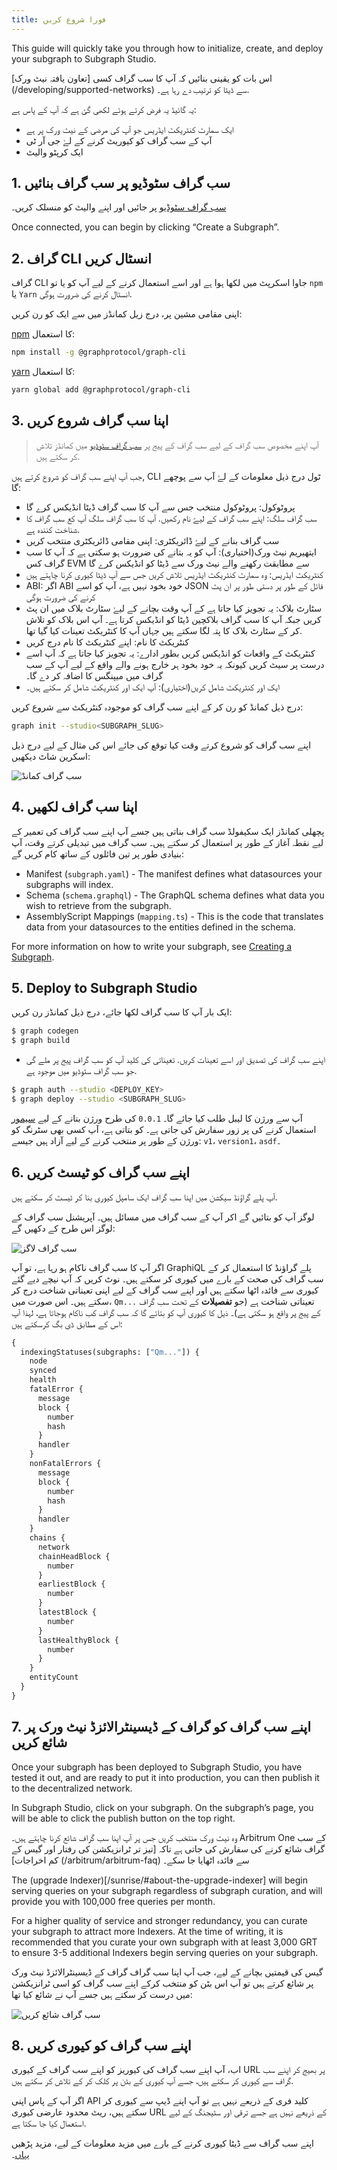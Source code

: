 ```yaml
---
title: فورا شروع کریں
---
```


This guide will quickly take you through how to initialize, create, and deploy your subgraph to Subgraph Studio.

اس بات کو یقینی بنائیں کہ آپ کا سب گراف کسی [تعاون یافتہ نیٹ ورک] (/developing/supported-networks) سے ڈیٹا کو ترتیب دے رہا ہے۔.

یہ گائیڈ یہ فرض کرتے ہوئے لکھی گئ ہے کہ آپ کے پاس ہے:

- ایک سمارٹ کنٹریکٹ ایڈریس جو آپ کی مرضی کے نیٹ ورک پر ہے
- آپ کے سب گراف کو کیوریٹ کرنے کے لۓ جی آر ٹی
- ایک کرپٹو والیٹ

## 1. سب گراف سٹوڈیو پر سب گراف بنائیں

[سب گراف سٹوڈیو](https://thegraph.com/studio/) پر جائیں اور اپنے والیٹ کو منسلک کریں۔

Once connected, you can begin by clicking “Create a Subgraph”.

## 2. گراف CLI انسٹال کریں

گراف CLI جاوا اسکرپٹ میں لکھا ہوا ہے اور اسے استعمال کرنے کے لیے آپ کو یا تو `npm` یا `Yarn` انسٹال کرنے کی ضرورت ہوگی.

اپنی مقامی مشین پر، درج زیل کمانڈز میں سے ایک کو رن کریں:

[npm](https://www.npmjs.com/) کا استعمال:

```sh
npm install -g @graphprotocol/graph-cli
```

[yarn](https://yarnpkg.com/) کا استعمال:

```sh
yarn global add @graphprotocol/graph-cli
```

## 3. اپنا سب گراف شروع کریں

> آپ اپنے مخصوص سب گراف کے لیے سب گراف کے پیج پر [سب گراف سٹوڈیو](https://thegraph.com/studio/) میں کمانڈز تلاش کر سکتے ہیں.

جب آپ اپنے سب گراف کو شروع کرتے ہیں, CLI ٹول درج ذیل معلومات کے لۓ آپ سے پوچھے گا:

- پروٹوکول: پروٹوکول منتخب جس سے آپ کا سب گراف ڈیٹا انڈیکس کرے گا
- سب گراف سلگ: اپنے سب گراف کے لیےؑ نام رکھیں. آپ کا سب گراف سلگ آپ کع سب گراف کا شناخت کنندہ ہے.
- سب گراف بنانے کے لیۓ ڈائریکٹری: اپنی مقامی ڈائریکٹری منتخب کریں
- ایتھیریم نیٹ ورک(اختیاری): آپ کو یہ بتانے کی ضرورت ہو سکتی ہے کہ آپ کا سب گراف کس EVM سے مطابقت رکھنے والے نیٹ ورک سے ڈیٹا کو انڈیکس کرے گا
- کنٹریکٹ ایڈریس: وہ سمارٹ کنٹریکٹ ایڈریس تلاش کریں جس سے آپ ڈیٹا کیوری کرنا چاہتے ہیں
- ABI: اگر ABI خود بخود نہیں ہے، آپ کو اسے JSON فائل کے طور پر دستی طور پر ان پٹ کرنے کی ضرورت ہوگی
- سٹارٹ بلاک: یہ تجویز کیا جاتا ہے کے آپ وقت بچانے کے لیۓ سٹارٹ بلاک میں ان پٹ کریں جبکہ آپ کا سب گراف بلاکچین ڈیٹا کو انڈیکس کرتا ہے۔ آپ اس بلاک کو تلاش کر کے سٹارٹ بلاک کا پتہ لگا سکتے ہیں جہاں آپ کا کنٹریکٹ تعینات کیا گیا تھا.
- کنٹریکٹ کا نام: اپنے کنٹریکٹ کا نام درج کریں
- کنٹریکٹ کے واقعات کو انڈیکس کریں بطور ادارے: یہ تجویز کیا جاتا ہے کہ آپ اسے درست پر سیٹ کریں کیونکہ یہ خود بخود ہر خارج ہونے والے واقع کے لیے آپ کے سب گراف میں میپنگس کا اضافہ کر دے گا۔
- ایک اور کنٹریکٹ شامل کریں(اختیاری): آپ ایک اور کنٹریکٹ شامل کر سکتے ہیں۔

درج ذیل کمانڈ کو رن کر کے اپنے سب گراف کو موجودہ کنٹریکٹ سے شروع کریں:

```sh
graph init --studio<SUBGRAPH_SLUG>
```

اپنے سب گراف کو شروع کرتے وقت کیا توقع کی جائے اس کی مثال کے لیے درج ذیل اسکرین شاٹ دیکھیں:

![سب گراف کمانڈ](/img/subgraph-init-example.png)

## 4. اپنا سب گراف لکھیں

پچھلی کمانڈز ایک سکیفولڈ سب گراف بناتی ہیں جسے آپ اپنے سب گراف کی تعمیر کے لیے نقطہ آغاز کے طور پر استعمال کر سکتے ہیں۔ سب گراف میں تبدیلی کرتے وقت، آپ بنیادی طور پر تین فائلوں کے ساتھ کام کریں گے:

- Manifest (`subgraph.yaml`) - The manifest defines what datasources your subgraphs will index.
- Schema (`schema.graphql`) - The GraphQL schema defines what data you wish to retrieve from the subgraph.
- AssemblyScript Mappings (`mapping.ts`) - This is the code that translates data from your datasources to the entities defined in the schema.

For more information on how to write your subgraph, see [Creating a Subgraph](/developing/creating-a-subgraph).

## 5. Deploy to Subgraph Studio

ایک بار آپ کا سب گراف لکھا جائے، درج ذیل کمانڈز رن کریں:

```sh
$ graph codegen
$ graph build
```

- اپنے سب گراف کی تصدیق اور اسے تعینات کریں. تعیناتی کی کلید آپ کو سب گراف پیج پر ملے گی جو سب گراف سٹوڈیو میں موجود ہے.

```sh
$ graph auth --studio <DEPLOY_KEY>
$ graph deploy --studio <SUBGRAPH_SLUG>
```

آپ سے ورژن کا لیبل طلب کیا جائے گا۔ `0.0.1` کی طرح ورژن بنانے کے لیے [سیمور](https://semver.org/) استعمال کرنے کی پر زور سفارش کی جاتی ہے۔ کو بتاتی ہے، آپ کسی بھی سٹرنگ کو ورژن کے طور پر منتخب کرنے کے لیے آزاد ہیں جیسے: `v1`، `version1`، `asdf`۔

## 6. اپنے سب گراف کو ٹیسٹ کریں

آپ پلے گراؤنڈ سیکشن میں اپنا سب گراف ایک سامپل کیوری بنا کر ٹیسٹ کر سکتے ہیں.

لوگز آپ کو بتائیں گے اکر آپ کے سب گراف میں مسائل ہیں۔ آپریشنل سب گراف کے لوگز اس طرح کے دکھیں گے:

![سب گراف لاگز](/img/subgraph-logs-image.png)

اگر آپ کا سب گراف ناکام ہو رہا ہے، تو آپ GraphiQL پلے گراؤنڈ کا استعمال کر کے سب گراف کی صحت کے بارے میں کیوری کر سکتے ہیں۔ نوٹ کریں کہ آپ نیچے دیے گئے کیوری سے فائدہ اٹھا سکتے ہیں اور اپنے سب گراف کے لیے اپنی تعیناتی شناخت درج کر سکتے ہیں۔ اس صورت میں، `Qm...` تعیناتی شناخت ہے (جو **تفصیلات** کے تحت سب گراف کے پیج پر واقع ہو سکتی ہے)۔ ذیل کا کیوری آپ کو بتائے گا کہ سب گراف کب ناکام ہوجاتا ہے، لہذا آپ اس کے مطابق ڈی بگ کرسکتے ہیں:

```graphql
{
  indexingStatuses(subgraphs: ["Qm..."]) {
    node
    synced
    health
    fatalError {
      message
      block {
        number
        hash
      }
      handler
    }
    nonFatalErrors {
      message
      block {
        number
        hash
      }
      handler
    }
    chains {
      network
      chainHeadBlock {
        number
      }
      earliestBlock {
        number
      }
      latestBlock {
        number
      }
      lastHealthyBlock {
        number
      }
    }
    entityCount
  }
}
```

## 7. اپنے سب گراف کو گراف کے ڈیسینٹرالائزڈ نیٹ ورک پر شائع کریں

Once your subgraph has been deployed to Subgraph Studio, you have tested it out, and are ready to put it into production, you can then publish it to the decentralized network.

In Subgraph Studio, click on your subgraph. On the subgraph’s page, you will be able to click the publish button on the top right.

وہ نیٹ ورک منتخب کریں جس پر آپ اپنا سب گراف شائع کرنا چاہتے ہیں۔ Arbitrum One کے سب گراف شائع کرنے کی سفارش کی جاتی ہے تاکہ [تیز تر ٹرانزیکشن کی رفتار اور گیس کے کم اخراجات] (/arbitrum/arbitrum-faq) سے فائدہ اٹھایا جا سکے۔

The (upgrade Indexer)[/sunrise/#about-the-upgrade-indexer] will begin serving queries on your subgraph regardless of subgraph curation, and will provide you with 100,000 free queries per month.

For a higher quality of service and stronger redundancy, you can curate your subgraph to attract more Indexers. At the time of writing, it is recommended that you curate your own subgraph with at least 3,000 GRT to ensure 3-5 additional Indexers begin serving queries on your subgraph.

گیس کی قیمتیں بچانے کے لیے، جب آپ اپنا سب گراف گراف کے ڈیسینٹرالائزڈ نیٹ ورک پر شائع کرتے ہیں تو آپ اس بٹن کو منتخب کرکے اپنے سب گراف کو اسی ٹرانزیکشن میں درست کر سکتے ہیں جسے آپ نے شائع کیا تھا:

![سب گراف شائع کریں](/img/publish-and-signal-tx.png)

## 8. اپنے سب گراف کو کیوری کریں

اب، آپ اپنے سب گراف کی کیوریز کو اپنے سب گراف کے کیوری URL پر بھیج کر اپنے سب گراف سے کیوری کر سکتے ہیں، جسے آپ کیوری کے بٹن پر کلک کر کے تلاش کر سکتے ہیں.

اگر آپ کے پاس اپنی API کلید فری کے ذریعے نہیں ہے تو آپ اپنے ڈیپ سے کیوری کر سکتے ہیں، ریٹ محدود عارضی کیوری URL کے ذریعے نہیں ہے جسے ترقی اور سٹیجنگ کے لیے استعمال کیا جا سکتا ہے.

اپنے سب گراف سے ڈیٹا کیوری کرنے کے بارے میں مزید معلومات کے لیے، مزید پڑھیں [یہاں](/querying/querying-the-graph/)۔
